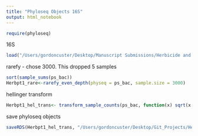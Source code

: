 ```yaml
---
title: "Phyloseq Objects 16S"
output: html_notebook
---
```


```r
require(phyloseq)
```

16S
```r
load("/Users/gordoncuster/Desktop/Manuscript Submissions/Herbicide and Microbes/Sequence_data/16S/Nov_21/CNVRG_Herbpt1_16S_VI_model_w_param_est.RData")
```

rarefy - chose 3000. This dropped 5 samples 
```r
sort(sample_sums(ps_bac))
Herbpt1_rare<-rarefy_even_depth(physeq = ps_bac, sample.size = 3000)
```

hellinger transform
```r
Herbpt1_hel_trans<- transform_sample_counts(ps_bac, function(x) sqrt(x / sum(x)))
```

save phyloseq objects
```r
saveRDS(Herbpt1_hel_trans, "/Users/gordoncuster/Desktop/Git_Projects/Herbicide_Microbes_PT1/data/PhyloseqObjects/16S/")
```

